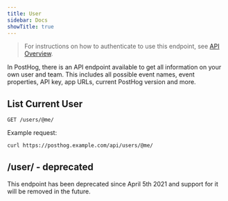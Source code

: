 ```yaml
---
title: User
sidebar: Docs
showTitle: true
---
```


> For instructions on how to authenticate to use this endpoint, see [API Overview](/docs/api/overview).

In PostHog, there is an API endpoint available to get all information on your own user and team.
This includes all possible event names, event properties, API key, app URLs, current PostHog version and more.


## List Current User


```shell
GET /users/@me/
```


Example request:

```bash
curl https://posthog.example.com/api/users/@me/
```

## /user/ - deprecated

This endpoint has been deprecated since April 5th 2021 and support for it will be removed in the future.
